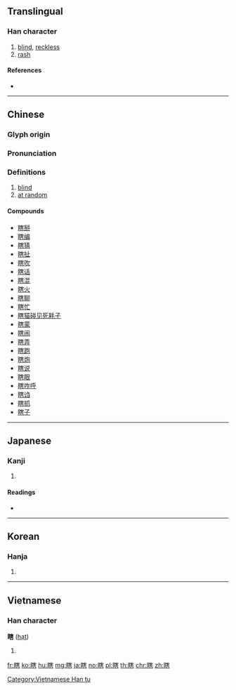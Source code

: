 {{character info/new}}
==Translingual==

===Han character===
{{Han char|rn=109|rad=目|as=10|sn=15|four=63061|canj=BUJQR}}

# [[blind]], [[reckless]]
# [[rash]]

====References====
* {{Han ref|kx=0814.290|dkj=23586|dj=1228.090|hdz=42507.150|uh=778E|ud=30606|bh=BD4D|bd=48461}}

----

==Chinese==
{{zh-forms}}

===Glyph origin===
{{Han etym}}

===Pronunciation===
{{zh-pron
|m=xiā
|c=hat6
|h=pfs=
|md=
|mn=qz,xm,zz:hat/tw,xm:khoeh
|mn_note=hat - literary; khoeh - vernacular
|w=
|mc=y
|oc=y
|cat=
}}

===Definitions===
{{zh-hanzi}}

# [[blind]]
# [[at random]]

====Compounds====
* [[瞎掰]]
* [[瞎编]]
* [[瞎猜]]
* [[瞎扯]]
* [[瞎吹]]
* [[瞎话]]
* [[瞎混]]
* [[瞎火]]
* [[瞎聊]]
* [[瞎忙]]
* [[瞎猫碰见死耗子]]
* [[瞎蒙]]
* [[瞎闹]]
* [[瞎弄]]
* [[瞎跑]]
* [[瞎炮]]
* [[瞎说]]
* [[瞎眼]]
* [[瞎咋呼]]
* [[瞎诌]]
* [[瞎抓]]
* [[瞎子]]

----

==Japanese==

===Kanji===
{{ja-kanji|grade=|rs=目10}}

# {{defn|lang=ja|sort=目10}}

====Readings====
* {{ja-readings|on=[[かつ]] (katsu)|kun=[[めくら]] (mekura), [[かため]] (katame)}}

----

==Korean==

===Hanja===
{{ko-hanja|hangeul=할|eumhun=|rv=hal|mr=hal|y=hal}}

# {{defn|lang=ko|sort=目10}}

----

==Vietnamese==

===Han character===
'''瞎''' ([[hạt]])

# {{defn|lang=vi}}

[[Category:Vietnamese Han tu]]

[[fr:瞎]]
[[ko:瞎]]
[[hu:瞎]]
[[mg:瞎]]
[[ja:瞎]]
[[no:瞎]]
[[pl:瞎]]
[[th:瞎]]
[[chr:瞎]]
[[zh:瞎]]